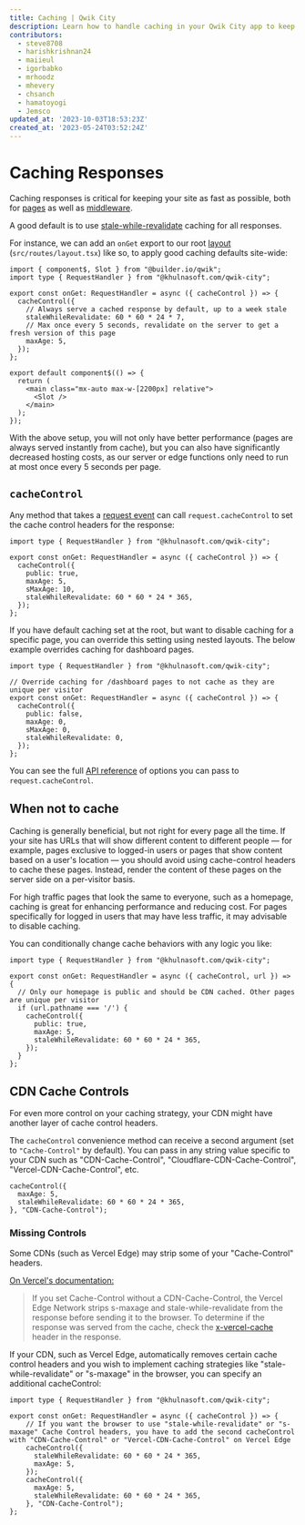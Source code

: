 ```yaml
---
title: Caching | Qwik City
description: Learn how to handle caching in your Qwik City app to keep your site as fast as possible.
contributors:
  - steve8708
  - harishkrishnan24
  - maiieul
  - igorbabko
  - mrhoodz
  - mhevery
  - chsanch
  - hamatoyogi
  - Jemsco
updated_at: '2023-10-03T18:53:23Z'
created_at: '2023-05-24T03:52:24Z'
---
```


# Caching Responses

Caching responses is critical for keeping your site as fast as possible, both for [pages](/docs/(qwikcity)/pages/index.mdx) as well as [middleware](/docs/(qwikcity)/middleware/index.mdx).

A good default is to use [stale-while-revalidate](https://web.dev/stale-while-revalidate/) caching for all responses. 

For instance, we can add an `onGet` export to our root [layout](/docs/(qwikcity)/layout/index.mdx) (`src/routes/layout.tsx`) like so, to apply good caching defaults site-wide:

```tsx title="src/routes/layout.tsx"
import { component$, Slot } from "@builder.io/qwik";
import type { RequestHandler } from "@khulnasoft.com/qwik-city";

export const onGet: RequestHandler = async ({ cacheControl }) => {
  cacheControl({
    // Always serve a cached response by default, up to a week stale
    staleWhileRevalidate: 60 * 60 * 24 * 7,
    // Max once every 5 seconds, revalidate on the server to get a fresh version of this page
    maxAge: 5,
  });
};

export default component$(() => {
  return (
    <main class="mx-auto max-w-[2200px] relative">
      <Slot />
    </main>
  );
});
```

With the above setup, you will not only have better performance (pages are always served instantly from cache), but you can also have significantly decreased hosting costs, as our server or edge functions only need to run at most once every 5 seconds per page.

## `cacheControl`

Any method that takes a [request event](https://qwik.dev/docs/advanced/request-handling/#request-event) can call `request.cacheControl` to set the cache control headers for the response:

```tsx title="src/routes/layout.tsx"
import type { RequestHandler } from "@khulnasoft.com/qwik-city";

export const onGet: RequestHandler = async ({ cacheControl }) => {
  cacheControl({
    public: true,
    maxAge: 5,
    sMaxAge: 10,
    staleWhileRevalidate: 60 * 60 * 24 * 365,
  });
};
```

If you have default caching set at the root, but want to disable caching for a specific page, you can override this setting using nested layouts.  The below example overrides caching for dashboard pages.

```tsx title="src/routes/dashboard/layout.tsx"
import type { RequestHandler } from "@khulnasoft.com/qwik-city";

// Override caching for /dashboard pages to not cache as they are unique per visitor
export const onGet: RequestHandler = async ({ cacheControl }) => {
  cacheControl({
    public: false,
    maxAge: 0,
    sMaxAge: 0,
    staleWhileRevalidate: 0,
  });
};

```

You can see the full [API reference](https://qwik.dev/api/qwik-city-middleware-request-handler/) of options you can pass to `request.cacheControl`.

## When not to cache

Caching is generally beneficial, but not right for every page all the time. If your site has URLs that will show different content to different people — for example, pages exclusive to logged-in users or pages that show content based on a user's location — you should avoid using cache-control headers to cache these pages. Instead, render the content of these pages on the server side on a per-visitor basis.

For high traffic pages that look the same to everyone, such as a homepage, caching is great for enhancing performance and reducing cost. For pages specifically for logged in users that may have less traffic, it may advisable to disable caching.

You can conditionally change cache behaviors with any logic you like:

```tsx title="src/routes/layout.tsx"
import type { RequestHandler } from "@khulnasoft.com/qwik-city";

export const onGet: RequestHandler = async ({ cacheControl, url }) => {
  // Only our homepage is public and should be CDN cached. Other pages are unique per visitor
  if (url.pathname === '/') {
    cacheControl({
      public: true,
      maxAge: 5,
      staleWhileRevalidate: 60 * 60 * 24 * 365,
    });
  }
};
```

## CDN Cache Controls

For even more control on your caching strategy, your CDN might have another layer of cache control headers.

The `cacheControl` convenience method can receive a second argument (set to `"Cache-Control"` by default). You can pass in any string value specific to your CDN such as "CDN-Cache-Control", "Cloudflare-CDN-Cache-Control", "Vercel-CDN-Cache-Control", etc.

```tsx
cacheControl({
  maxAge: 5,
  staleWhileRevalidate: 60 * 60 * 24 * 365,
}, "CDN-Cache-Control");
```

### Missing Controls

Some CDNs (such as Vercel Edge) may strip some of your "Cache-Control" headers.

[On Vercel's documentation:](https://vercel.com/docs/edge-network/caching#cdn-cache-control)
> If you set Cache-Control without a CDN-Cache-Control, the Vercel Edge Network strips s-maxage and stale-while-revalidate from the response before sending it to the browser. To determine if the response was served from the cache, check the [x-vercel-cache](https://vercel.com/docs/edge-network/caching#x-vercel-cache) header in the response.

If your CDN, such as Vercel Edge, automatically removes certain cache control headers and you wish to implement caching strategies like "stale-while-revalidate" or "s-maxage" in the browser, you can specify an additional cacheControl:

```tsx title="src/routes/layout.tsx"
import type { RequestHandler } from "@khulnasoft.com/qwik-city";

export const onGet: RequestHandler = async ({ cacheControl }) => {
    // If you want the browser to use "stale-while-revalidate" or "s-maxage" Cache Control headers, you have to add the second cacheControl with "CDN-Cache-Control" or "Vercel-CDN-Cache-Control" on Vercel Edge 
    cacheControl({
      staleWhileRevalidate: 60 * 60 * 24 * 365,
      maxAge: 5,
    });
    cacheControl({
      maxAge: 5,
      staleWhileRevalidate: 60 * 60 * 24 * 365,
    }, "CDN-Cache-Control");
};
```
